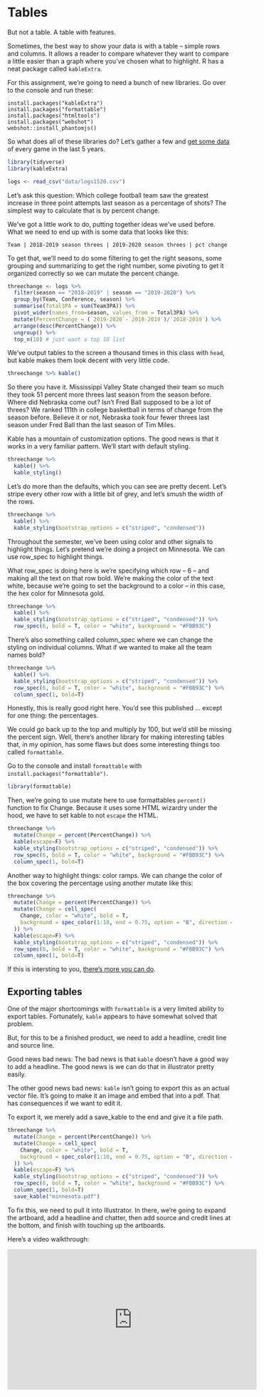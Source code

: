# Tables

But not a table. A table with features. 

Sometimes, the best way to show your data is with a table -- simple rows and columns. It allows a reader to compare whatever they want to compare a little easier than a graph where you've chosen what to highlight. R has a neat package called `kableExtra`.

For this assignment, we're going to need a bunch of new libraries. Go over to the console and run these: 

```
install.packages("kableExtra")
install.packages("formattable")
install.packages("htmltools")
install.packages("webshot")
webshot::install_phantomjs()
```

So what does all of these libraries do? Let's gather a few and [get some data](https://unl.box.com/s/th02njntiobd2azw7zhebgf9yb1o7x8i) of every game in the last 5 years. 

```r
library(tidyverse)
library(kableExtra)
```

```r
logs <- read_csv("data/logs1520.csv")
```

Let's ask this question: Which college football team saw the greatest increase in three point attempts last season as a percentage of shots? The simplest way to calculate that is by percent change. 

We've got a little work to do, putting together ideas we've used before. What we need to end up with is some data that looks like this:

`Team | 2018-2019 season threes | 2019-2020 season threes | pct change`

To get that, we'll need to do some filtering to get the right seasons, some grouping and summarizing to get the right number, some pivoting to get it organized correctly so we can mutate the percent change. 

```r
threechange <- logs %>%
  filter(season == "2018-2019" | season == "2019-2020") %>%
  group_by(Team, Conference, season) %>%
  summarise(Total3PA = sum(Team3PA)) %>%
  pivot_wider(names_from=season, values_from = Total3PA) %>%
  mutate(PercentChange = (`2019-2020`-`2018-2019`)/`2018-2019`) %>%
  arrange(desc(PercentChange)) %>% 
  ungroup() %>%
  top_n(10) # just want a top 10 list
```
We've output tables to the screen a thousand times in this class with `head`, but kable makes them look decent with very little code. 

```r
threechange %>% kable()
```

So there you have it. Mississippi Valley State changed their team so much they took 51 percent more threes last season from the season before. Where did Nebraska come out? Isn't Fred Ball supposed to be a lot of threes? We ranked 111th in college basketball in terms of change from the season before. Believe it or not, Nebraska took four fewer threes last season under Fred Ball than the last season of Tim Miles.  

Kable has a mountain of customization options. The good news is that it works in a very familiar pattern. We'll start with default styling.

```r
threechange %>% 
  kable() %>% 
  kable_styling()
```
Let's do more than the defaults, which you can see are pretty decent. Let's stripe every other row with a little bit of grey, and let's smush the width of the rows.

```r
threechange %>% 
  kable() %>% 
  kable_styling(bootstrap_options = c("striped", "condensed"))
```

Throughout the semester, we've been using color and other signals to highlight things. Let's pretend we're doing a project on Minnesota. We can use row_spec to highlight things.

What row_spec is doing here is we're specifying which row -- 6 -- and making all the text on that row bold. We're making the color of the text white, because we're going to set the background to a color -- in this case, the hex color for Minnesota gold.

```r
threechange %>% 
  kable() %>% 
  kable_styling(bootstrap_options = c("striped", "condensed")) %>%
  row_spec(6, bold = T, color = "white", background = "#FBB93C")
```

There's also something called column_spec where we can change the styling on individual columns. What if we wanted to make all the team names bold?

```r
threechange %>% 
  kable() %>% 
  kable_styling(bootstrap_options = c("striped", "condensed")) %>%
  row_spec(6, bold = T, color = "white", background = "#FBB93C") %>%
  column_spec(1, bold=T)
```

Honestly, this is really good right here. You'd see this published ... except for one thing: the percentages.

We could go back up to the top and multiply by 100, but we'd still be missing the percent sign. Well, there's another library for making interesting tables that, in my opinion, has some flaws but does some interesting things too called `formattable`. 

Go to the console and install `formattable` with `install.packages("formattable")`. 

```r
library(formattable)
```

Then, we're going to use mutate here to use formattables `percent()` function to fix Change. Because it uses some HTML wizardry under the hood, we have to set kable to not `escape` the HTML.

```r
threechange %>%
  mutate(Change = percent(PercentChange)) %>%
  kable(escape=F) %>% 
  kable_styling(bootstrap_options = c("striped", "condensed")) %>%
  row_spec(6, bold = T, color = "white", background = "#FBB93C") %>%
  column_spec(1, bold=T)
```

Another way to highlight things: color ramps. We can change the color of the box covering the percentage using another mutate like this:

```r
threechange %>% 
  mutate(Change = percent(PercentChange)) %>%
  mutate(Change = cell_spec(
    Change, color = "white", bold = T,
    background = spec_color(1:10, end = 0.75, option = "B", direction = -1)
  )) %>%
  kable(escape=F) %>% 
  kable_styling(bootstrap_options = c("striped", "condensed")) %>%
  row_spec(6, bold = T, color = "white", background = "#FBB93C") %>%
  column_spec(1, bold=T)
```

If this is intersting to you, [there's more you can do](https://cran.r-project.org/web/packages/kableExtra/vignettes/awesome_table_in_html.html#overview).

## Exporting tables

One of the major shortcomings with `formattable` is a very limited ability to export tables. Fortunately, `kable` appears to have somewhat solved that problem.

But, for this to be a finished product, we need to add a headline, credit line and source line. 

Good news bad news: The bad news is that `kable` doesn't have a good way to add a headline. The good news is we can do that in illustrator pretty easily.

The other good news bad news: `kable` isn't going to export this as an actual vector file. It's going to make it an image and embed that into a pdf. That has consequences if we want to edit it.

To export it, we merely add a save_kable to the end and give it a file path.

```r
threechange %>% 
  mutate(Change = percent(PercentChange)) %>%
  mutate(Change = cell_spec(
    Change, color = "white", bold = T,
    background = spec_color(1:10, end = 0.75, option = "B", direction = -1)
  )) %>%
  kable(escape=F) %>% 
  kable_styling(bootstrap_options = c("striped", "condensed")) %>%
  row_spec(6, bold = T, color = "white", background = "#FBB93C") %>%
  column_spec(1, bold=T)
  save_kable("minnesota.pdf")
```
To fix this, we need to pull it into Illustrator. In there, we're going to expand the artboard, add a headline and chatter, then add source and credit lines at the bottom, and finish with touching up the artboards.

Here's a video walkthrough:

<iframe width="560" height="315" src="https://www.youtube.com/embed/AeZ5uiCpJro" frameborder="0" allow="accelerometer; autoplay; encrypted-media; gyroscope; picture-in-picture" allowfullscreen></iframe>



